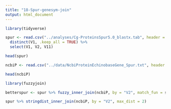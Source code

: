```yaml
---
title: "18-Spur-genesym-join"
output: html_document
---
```




```r
library(tidyverse)
```


```r

spur <- read.csv("../analyses/Cg-ProteinsSpur5.0_blastx.tab", header = FALSE, sep="\t") %>%
  distinct(V1, .keep_all = TRUE) %>%
  select(V1, V2, V11)
```


```r
head(spur)
```


```r
ncbiP <- read.csv("../data/NcbiProteinEchinobaseGene_Spur.txt", header = FALSE, sep="\t")

head(ncbiP)
```
```r
library(fuzzyjoin)

```



```r
betterspur <- spur %>% fuzzy_inner_join(ncbiP, by = "V2", match_fun = str_detect)

```

```r
spur %>% stringdist_inner_join(ncbiP, by = "V2", max_dist = 2)
```





